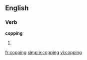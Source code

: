 ==English==

===Verb===
'''copping'''

# {{present participle of|[[cop]]}}

[[fr:copping]]
[[simple:copping]]
[[vi:copping]]